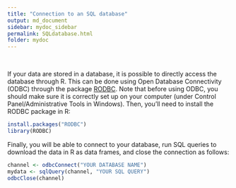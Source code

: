 ```yaml
---
title: "Connection to an SQL database"
output: md_document
sidebar: mydoc_sidebar
permalink: SQLdatabase.html
folder: mydoc
---
```


<br>

If your data are stored in a database, it is possible to directly access the database through R. This can be done using Open Database Connectivity (ODBC) through the package [RODBC](https://cran.r-project.org/web/packages/RODBC/index.html). Note that before using ODBC, you should make sure it is correctly set up on your computer (under Control Panel/Administrative Tools in Windows). Then, you'll need to install the RODBC package in R:

```r
install.packages("RODBC")
library(RODBC) 
```

Finally, you will be able to connect to your database, run SQL queries to download the data in R as data frames, and close the connection as follows:

```r
channel <- odbcConnect("YOUR DATABASE NAME")
mydata <- sqlQuery(channel, "YOUR SQL QUERY")
odbcClose(channel)
```

<br>

